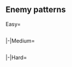 ==Enemy patterns==
<!--
AUTOGENERATED, leave a comment on this subpage if you have found any issues (incorrect or missing info, non-optimal order, etc.)
-->
{{Section}}
<tabber>
Easy=
{{Event/Map|
{{Event/MapNode|1|Easy|x=347|y=207}}
{{Event/MapNode|A|Easy|x=121|y=100}}
{{Event/MapNode|B|Easy|x=136|y=235}}
{{Event/MapNode|C|Easy|x=178|y=107}}
{{Event/MapNode|D|Easy|x=208|y=267}}
{{Event/MapNode|E|Easy|x=257|y=115}}
{{Event/MapNode|F|Easy|x=293|y=170}}
{{Event/MapNode|G|Easy|x=313|y=314}}
{{Event/MapNode|H|Easy|x=397|y=127}}
{{Event/MapNode|I|Easy|x=397|y=207}}
{{Event/MapNode|J|Easy|x=397|y=291}}
{{Event/MapNode|K|Easy|x=462|y=104}}
{{Event/MapNode|L|Easy|x=482|y=298}}
{{Event/MapNode|M|Easy|x=496|y=158}}
{{Event/MapNode|N|Easy|x=536|y=261}}
{{Event/MapNode|O|Easy|x=578|y=170}}
{{Event/MapNode|P|Easy|x=148|y=174}}
{{Event/MapNode|Q|Easy|x=450|y=190}}
{{Event/MapNode|R|Easy|x=570|y=325}}
{{Event/MapNode|S|Easy|x=640|y=290}}
}}
<div style="width:800px;max-height:400px;overflow:auto;">
{{NodeInfoEmpty|Easy|A}}
{{NodeInfoEmpty|Easy|B}}
{{NodeInfo|diff=Easy|name=深海東方侵入機動部隊
|C
|Normal
|{{TooltipSimple|Echelon|26% (659/2536)}}
|Light Carrier Nu-Class/Flagship
|Light Cruiser Ho-Class/Flagship
|Destroyer I-Class/Late Model
|Destroyer I-Class
|Destroyer I-Class
|Destroyer I-Class
|-
|C
|Normal
|{{TooltipSimple|Line Ahead|27% (697/2536)}}<br>{{TooltipSimple|Double Line|47% (1180/2536)}}
|Light Carrier Nu-Class/Kai Flagship
|Light Cruiser Ho-Class/Flagship
|Destroyer I-Class/Late Model
|Destroyer I-Class
|Destroyer I-Class
|Destroyer I-Class
}}
{{NodeInfo|diff=Easy|name=深海東方警戒部隊 B群
|D
|Normal
|{{TooltipSimple|Line Ahead|30% (12774/42452)}}<br>{{TooltipSimple|Double Line|39% (16605/42452)}}
|Heavy Cruiser Ri-Class/Flagship
|Light Cruiser Ho-Class/Elite
|Light Cruiser Ho-Class/Elite
|Destroyer I-Class/Late Model
|Destroyer I-Class
|Destroyer I-Class
|-
|D
|Normal
|{{TooltipSimple|Line Ahead|31% (13073/42452)}}
|Heavy Cruiser Ri-Class/Flagship
|Light Cruiser He-Class/Flagship
|Light Cruiser Ho-Class/Elite
|Light Cruiser Ho-Class/Elite
|Destroyer I-Class
|Destroyer I-Class
}}
{{NodeInfo|diff=Easy|name=深海東方侵入潜水艦隊 I群
|E
|Normal
|{{TooltipSimple|Echelon|38% (994/2617)}}<br>{{TooltipSimple|Line Abreast|33% (870/2617)}}
|Submarine Ka-Class/Elite
|Submarine Ka-Class
|Submarine Ka-Class
|Submarine Ka-Class
|Submarine Ka-Class
|-
|E
|Normal
|{{TooltipSimple|Echelon|29% (753/2617)}}
|Submarine Ka-Class/Flagship
|Submarine Ka-Class
|Submarine Ka-Class
|Submarine Ka-Class
|Submarine Ka-Class
}}
{{NodeInfo|diff=Easy|name=深海東方警戒部隊 A群
|F
|Normal
|{{TooltipSimple|Line Ahead|29% (923/3143)}}<br>{{TooltipSimple|Double Line|38% (1192/3143)}}
|Heavy Cruiser Ri-Class/Flagship
|Light Cruiser Ho-Class/Flagship
|Torpedo Cruiser Chi-Class/Elite
|Torpedo Cruiser Chi-Class/Elite
|Destroyer I-Class
|Destroyer I-Class
|-
|F
|Normal
|{{TooltipSimple|Line Ahead|33% (1028/3143)}}
|Heavy Cruiser Ri-Class/Flagship
|Light Cruiser He-Class/Flagship
|Torpedo Cruiser Chi-Class/Elite
|Torpedo Cruiser Chi-Class/Elite
|Destroyer I-Class
|Destroyer I-Class
}}
{{NodeInfo|diff=Easy|name=深海東方警戒部隊 C群
|G
|Normal
|{{TooltipSimple|Line Ahead|30% (13280/44572)}}<br>{{TooltipSimple|Double Line|39% (17327/44572)}}
|Light Cruiser Ho-Class/Flagship
|Torpedo Cruiser Chi-Class/Elite
|Torpedo Cruiser Chi-Class/Elite
|Destroyer I-Class/Late Model
|Destroyer I-Class
|Destroyer I-Class
|-
|G
|Normal
|{{TooltipSimple|Line Ahead|31% (13965/44572)}}
|Light Cruiser He-Class/Flagship
|Torpedo Cruiser Chi-Class/Elite
|Torpedo Cruiser Chi-Class/Elite
|Destroyer I-Class/Late Model
|Destroyer I-Class
|Destroyer I-Class
}}
{{NodeInfo|diff=Easy|name=深海東方通商破壊部隊 B群
|H
|Normal
|{{TooltipSimple|Line Ahead|30% (3540/11972)}}<br>{{TooltipSimple|Double Line|46% (5451/11972)}}
|Light Cruiser Ho-Class/Elite
|Destroyer I-Class
|Destroyer I-Class
|Destroyer I-Class
|Destroyer I-Class
|-
|H
|Normal
|{{TooltipSimple|Line Ahead|25% (2981/11972)}}
|Light Cruiser Ho-Class/Elite
|Destroyer I-Class/Late Model
|Destroyer I-Class
|Destroyer I-Class
|Destroyer I-Class
}}
{{NodeInfoSelect|Easy|I}}
{{NodeInfoSelect|Easy|J}}
{{NodeInfo|diff=Easy|name=深海東方通商破壊部隊 A群
|K
|Normal
|{{TooltipSimple|Line Ahead|30% (3463/11710)}}<br>{{TooltipSimple|Double Line|40% (4677/11710)}}
|Light Cruiser Ho-Class/Elite
|Destroyer I-Class/Late Model
|Destroyer I-Class
|Destroyer I-Class
|Destroyer I-Class
|-
|K
|Normal
|{{TooltipSimple|Line Ahead|30% (3570/11710)}}
|Light Cruiser Ho-Class/Elite
|Destroyer I-Class/Late Model
|Destroyer I-Class
|Destroyer I-Class
|Destroyer I-Class
|Destroyer I-Class
}}
{{NodeInfo|diff=Easy|name=深海東方通商破壊部隊 C群
|L
|Normal
|{{TooltipSimple|Line Ahead|30% (22576/75451)}}<br>{{TooltipSimple|Double Line|45% (34130/75451)}}
|Light Cruiser Ho-Class/Elite
|Destroyer I-Class
|Destroyer I-Class
|Destroyer I-Class
|Destroyer I-Class
|-
|L
|Normal
|{{TooltipSimple|Line Ahead|25% (18745/75451)}}
|Light Cruiser Ho-Class/Elite
|Destroyer I-Class/Late Model
|Destroyer I-Class
|Destroyer I-Class
|Destroyer I-Class
|Destroyer I-Class
}}
{{NodeInfo|diff=Easy|name=深海東方侵入潜水艦隊 II群
|N
|Normal
|{{TooltipSimple|Echelon|40% (16327/41020)}}<br>{{TooltipSimple|Line Abreast|30% (12431/41020)}}
|Submarine Ka-Class
|Submarine Ka-Class
|Submarine Ka-Class
|-
|N
|Normal
|{{TooltipSimple|Echelon|30% (12262/41020)}}
|Submarine Ka-Class/Elite
|Submarine Ka-Class
|Submarine Ka-Class
}}
{{NodeInfoEmpty|Easy|O}}
{{NodeInfo|diff=Easy|name=深海東方侵入潜水艦隊 旗艦
|P
|Boss
|{{TooltipSimple|Diamond|39% (14962/38617)}}
|New Submarine Princess/Flagship
|Submarine Ka-Class
|Light Carrier Nu-Class
|Destroyer I-Class
|Destroyer I-Class
|-
|P
|Boss
|{{TooltipSimple|Echelon|48% (18439/38617)}}
|New Submarine Princess/Flagship
|Submarine Ka-Class
|Submarine Ka-Class
|Destroyer I-Class
|Destroyer I-Class
|-
|P
|Boss
|{{TooltipSimple|Diamond|14% (5216/38617)}}<br>(Final)
|New Submarine Princess/Flagship
|Submarine Ka-Class
|Submarine Ka-Class
|Light Carrier Nu-Class
|Destroyer I-Class
|Destroyer I-Class
}}
{{NodeInfo|diff=Easy|name=深海南方配備魚雷艇部隊 II群
|R
|Normal
|{{TooltipSimple|Echelon|30% (21575/71865)}}<br>{{TooltipSimple|Line Abreast|40% (28947/71865)}}
|PT Imp Pack/II
|PT Imp Pack
|PT Imp Pack
|-
|R
|Normal
|{{TooltipSimple|Echelon|30% (21343/71865)}}
|PT Imp Pack/II
|PT Imp Pack
|PT Imp Pack
|PT Imp Pack
}}
{{NodeInfo|diff=Easy|name=深海南方配備魚雷艇部隊 I群
|S
|Normal
|{{TooltipSimple|Echelon|35% (24754/70503)}}
|Destroyer I-Class
|Transport Ship Wa-Class
|PT Imp Pack
|PT Imp Pack
|PT Imp Pack
|-
|S
|Normal
|{{TooltipSimple|Echelon|40% (28361/70503)}}
|Destroyer I-Class
|PT Imp Pack
|PT Imp Pack
|PT Imp Pack
|PT Imp Pack
|-
|S
|Normal
|{{TooltipSimple|Echelon|25% (17388/70503)}}
|Destroyer I-Class
|Transport Ship Wa-Class
|Transport Ship Wa-Class
|PT Imp Pack
|PT Imp Pack
|PT Imp Pack
}}
</div> <!-- overflow -->
|-|Medium=
{{Event/Map|
{{Event/MapNode|1|Medium|x=347|y=207}}
{{Event/MapNode|A|Medium|x=121|y=100}}
{{Event/MapNode|B|Medium|x=136|y=235}}
{{Event/MapNode|C|Medium|x=178|y=107}}
{{Event/MapNode|D|Medium|x=208|y=267}}
{{Event/MapNode|E|Medium|x=257|y=115}}
{{Event/MapNode|F|Medium|x=293|y=170}}
{{Event/MapNode|G|Medium|x=313|y=314}}
{{Event/MapNode|H|Medium|x=397|y=127}}
{{Event/MapNode|I|Medium|x=397|y=207}}
{{Event/MapNode|J|Medium|x=397|y=291}}
{{Event/MapNode|K|Medium|x=462|y=104}}
{{Event/MapNode|L|Medium|x=482|y=298}}
{{Event/MapNode|M|Medium|x=496|y=158}}
{{Event/MapNode|N|Medium|x=536|y=261}}
{{Event/MapNode|O|Medium|x=578|y=170}}
{{Event/MapNode|P|Medium|x=148|y=174}}
{{Event/MapNode|Q|Medium|x=450|y=190}}
{{Event/MapNode|R|Medium|x=570|y=325}}
{{Event/MapNode|S|Medium|x=640|y=290}}
}}
<div style="width:800px;max-height:400px;overflow:auto;">
{{NodeInfoEmpty|Medium|A}}
{{NodeInfoEmpty|Medium|B}}
{{NodeInfo|diff=Medium|name=深海東方侵入機動部隊
|C
|Normal
|{{TooltipSimple|Diamond|25% (140/552)}}
|Light Carrier Nu-Class/Flagship
|Light Cruiser He-Class/Flagship
|Light Cruiser Ho-Class/Flagship
|Destroyer I-Class/Late Model
|Destroyer I-Class
|Destroyer I-Class
|-
|C
|Normal
|{{TooltipSimple|Line Ahead|30% (166/552)}}<br>{{TooltipSimple|Diamond|45% (246/552)}}
|Light Carrier Nu-Class/Kai Flagship
|Light Cruiser He-Class/Flagship
|Light Cruiser Ho-Class/Flagship
|Destroyer I-Class/Late Model
|Destroyer I-Class
|Destroyer I-Class
}}
{{NodeInfo|diff=Medium|name=深海東方警戒部隊 B群
|D
|Normal
|{{TooltipSimple|Line Ahead|34% (5100/15035)}}<br>{{TooltipSimple|Double Line|30% (4550/15035)}}
|Heavy Cruiser Ri-Class/Flagship
|Light Cruiser Ho-Class/Flagship
|Light Cruiser Ho-Class/Flagship
|Destroyer I-Class/Late Model
|Destroyer I-Class
|Destroyer I-Class
|-
|D
|Normal
|{{TooltipSimple|Line Ahead|36% (5385/15035)}}
|Heavy Cruiser Ri-Class/Flagship
|Light Cruiser He-Class/Flagship
|Light Cruiser Ho-Class/Flagship
|Light Cruiser Ho-Class/Flagship
|Destroyer I-Class
|Destroyer I-Class
}}
{{NodeInfo|diff=Medium|name=深海東方侵入潜水艦隊 I群
|E
|Normal
|{{TooltipSimple|Echelon|32% (188/583)}}<br>{{TooltipSimple|Line Abreast|33% (190/583)}}
|Submarine Ka-Class/Flagship
|Submarine Ka-Class
|Submarine Ka-Class
|Submarine Ka-Class
|Submarine Ka-Class
|-
|E
|Normal
|{{TooltipSimple|Echelon|35% (205/583)}}
|Submarine Ka-Class/Flagship
|Submarine Ka-Class/Flagship
|Submarine Ka-Class
|Submarine Ka-Class
|Submarine Ka-Class
}}
{{NodeInfo|diff=Medium|name=深海東方警戒部隊 A群
|F
|Normal
|{{TooltipSimple|Line Ahead|31% (222/721)}}<br>{{TooltipSimple|Double Line|28% (203/721)}}
|Heavy Cruiser Ri-Class/Flagship
|Light Cruiser Ho-Class/Flagship
|Torpedo Cruiser Chi-Class/Flagship
|Torpedo Cruiser Chi-Class/Flagship
|Destroyer I-Class
|Destroyer I-Class
|-
|F
|Normal
|{{TooltipSimple|Line Ahead|41% (296/721)}}
|Heavy Cruiser Ri-Class/Flagship
|Light Cruiser He-Class/Flagship
|Torpedo Cruiser Chi-Class/Flagship
|Torpedo Cruiser Chi-Class/Flagship
|Destroyer I-Class
|Destroyer I-Class
}}
{{NodeInfo|diff=Medium|name=深海東方警戒部隊 C群
|G
|Normal
|{{TooltipSimple|Line Ahead|35% (6022/17452)}}<br>{{TooltipSimple|Double Line|34% (5983/17452)}}
|Light Cruiser Ho-Class/Flagship
|Torpedo Cruiser Chi-Class/Flagship
|Torpedo Cruiser Chi-Class/Flagship
|Destroyer I-Class/Late Model
|Destroyer I-Class
|Destroyer I-Class
|-
|G
|Normal
|{{TooltipSimple|Line Ahead|31% (5447/17452)}}
|Light Cruiser He-Class/Flagship
|Torpedo Cruiser Chi-Class/Flagship
|Torpedo Cruiser Chi-Class/Flagship
|Destroyer I-Class/Late Model
|Destroyer I-Class
|Destroyer I-Class
}}
{{NodeInfo|diff=Medium|name=深海東方通商破壊部隊 B群
|H
|Normal
|{{TooltipSimple|Line Ahead|29% (361/1227)}}<br>{{TooltipSimple|Double Line|44% (537/1227)}}
|Light Cruiser Ho-Class/Flagship
|Destroyer I-Class/Late Model
|Destroyer I-Class
|Destroyer I-Class
|Destroyer I-Class
|-
|H
|Normal
|{{TooltipSimple|Line Ahead|27% (329/1227)}}
|Light Cruiser Ho-Class/Flagship
|Destroyer I-Class/Late Model
|Destroyer I-Class/Late Model
|Destroyer I-Class
|Destroyer I-Class
|Destroyer I-Class
}}
{{NodeInfoSelect|Medium|I}}
{{NodeInfoSelect|Medium|J}}
{{NodeInfo|diff=Medium|name=深海東方通商破壊部隊 A群
|K
|Normal
|{{TooltipSimple|Line Ahead|30% (337/1131)}}<br>{{TooltipSimple|Double Line|40% (453/1131)}}
|Light Cruiser Ho-Class/Flagship
|Destroyer I-Class/Late Model
|Destroyer I-Class/Late Model
|Destroyer I-Class
|Destroyer I-Class
|Destroyer I-Class
|-
|K
|Normal
|{{TooltipSimple|Line Ahead|30% (341/1131)}}
|Light Cruiser Ho-Class/Flagship
|Destroyer I-Class/Late Model
|Destroyer I-Class/Late Model
|Destroyer I-Class/Late Model
|Destroyer I-Class
|Destroyer I-Class
}}
{{NodeInfo|diff=Medium|name=深海東方通商破壊部隊 C群
|L
|Normal
|{{TooltipSimple|Line Ahead|29% (1282/4352)}}<br>{{TooltipSimple|Double Line|45% (1971/4352)}}
|Light Cruiser Ho-Class/Flagship
|Destroyer I-Class/Late Model
|Destroyer I-Class/Late Model
|Destroyer I-Class
|Destroyer I-Class
|-
|L
|Normal
|{{TooltipSimple|Line Ahead|25% (1099/4352)}}
|Light Cruiser Ho-Class/Flagship
|Destroyer I-Class/Late Model
|Destroyer I-Class/Late Model
|Destroyer I-Class/Late Model
|Destroyer I-Class
|Destroyer I-Class
}}
{{NodeInfo|diff=Medium|name=深海東方侵入潜水艦隊 II群
|N
|Normal
|{{TooltipSimple|Echelon|42% (1088/2598)}}<br>{{TooltipSimple|Line Abreast|30% (770/2598)}}
|Submarine Ka-Class/Elite
|Submarine Ka-Class
|Submarine Ka-Class
|-
|N
|Normal
|{{TooltipSimple|Echelon|28% (740/2598)}}
|Submarine Ka-Class/Flagship
|Submarine Ka-Class/Elite
|Submarine Ka-Class/Elite
}}
{{NodeInfoEmpty|Medium|O}}
{{NodeInfo|diff=Medium|name=深海東方侵入潜水艦隊 旗艦
|P
|Boss
|{{TooltipSimple|Diamond|43% (5518/12908)}}<br>{{TooltipSimple|Echelon|43% (5555/12908)}}
|New Submarine Princess/Flagship
|Submarine Ka-Class/Elite
|Submarine Ka-Class/Elite
|Light Carrier Nu-Class/Elite
|Destroyer I-Class
|Destroyer I-Class
|-
|P
|Boss
|{{TooltipSimple|Diamond|14% (1835/12908)}}<br>(Final)
|New Submarine Princess/Flagship II
|Submarine Ka-Class/Elite
|Submarine Ka-Class/Elite
|Light Carrier Nu-Class/Elite
|Destroyer I-Class/Late Model
|Destroyer I-Class/Late Model
}}
{{NodeInfo|diff=Medium|name=深海南方配備魚雷艇部隊 II群
|R
|Normal
|{{TooltipSimple|Echelon|68% (2522/3714)}}
|PT Imp Pack/II
|PT Imp Pack
|PT Imp Pack
|PT Imp Pack
|-
|R
|Normal
|{{TooltipSimple|Echelon|32% (1192/3714)}}
|PT Imp Pack/II
|PT Imp Pack
|PT Imp Pack
|PT Imp Pack
|PT Imp Pack
}}
{{NodeInfo|diff=Medium|name=深海南方配備魚雷艇部隊 I群
|S
|Normal
|{{TooltipSimple|Echelon|34% (1209/3550)}}
|Destroyer I-Class/Late Model
|Transport Ship Wa-Class
|PT Imp Pack/III
|PT Imp Pack
|PT Imp Pack
|-
|S
|Normal
|{{TooltipSimple|Echelon|41% (1448/3550)}}
|Destroyer I-Class/Late Model
|PT Imp Pack/II
|PT Imp Pack
|PT Imp Pack
|PT Imp Pack
|-
|S
|Normal
|{{TooltipSimple|Echelon|25% (893/3550)}}
|Destroyer I-Class/Late Model
|Transport Ship Wa-Class
|Transport Ship Wa-Class
|PT Imp Pack/III
|PT Imp Pack
|PT Imp Pack
}}
</div> <!-- overflow -->
|-|Hard=
{{Event/Map|
{{Event/MapNode|1|Hard|x=347|y=207}}
{{Event/MapNode|A|Hard|x=121|y=100}}
{{Event/MapNode|B|Hard|x=136|y=235}}
{{Event/MapNode|C|Hard|x=178|y=107}}
{{Event/MapNode|D|Hard|x=208|y=267}}
{{Event/MapNode|E|Hard|x=257|y=115}}
{{Event/MapNode|F|Hard|x=293|y=170}}
{{Event/MapNode|G|Hard|x=313|y=314}}
{{Event/MapNode|H|Hard|x=397|y=127}}
{{Event/MapNode|I|Hard|x=397|y=207}}
{{Event/MapNode|J|Hard|x=397|y=291}}
{{Event/MapNode|K|Hard|x=462|y=104}}
{{Event/MapNode|L|Hard|x=482|y=298}}
{{Event/MapNode|M|Hard|x=496|y=158}}
{{Event/MapNode|N|Hard|x=536|y=261}}
{{Event/MapNode|O|Hard|x=578|y=170}}
{{Event/MapNode|P|Hard|x=148|y=174}}
{{Event/MapNode|Q|Hard|x=450|y=190}}
{{Event/MapNode|R|Hard|x=570|y=325}}
{{Event/MapNode|S|Hard|x=640|y=290}}
}}
<div style="width:800px;max-height:400px;overflow:auto;">
{{NodeInfoEmpty|Hard|A}}
{{NodeInfoEmpty|Hard|B}}
{{NodeInfo|diff=Hard|name=深海東方侵入機動部隊
|C
|Normal
|{{TooltipSimple|Diamond|28% (337/1195)}}
|Light Carrier Nu-Class/Kai Flagship
|Light Cruiser He-Class/Flagship
|Light Cruiser Ho-Class/Flagship
|Destroyer I-Class/Late Model
|Destroyer I-Class/Late Model
|Destroyer I-Class/Late Model
|-
|C
|Normal
|{{TooltipSimple|Line Ahead|26% (308/1195)}}<br>{{TooltipSimple|Diamond|46% (550/1195)}}
|Light Carrier Nu-Class/Kai Flagship
|Light Carrier Nu-Class/Kai Flagship
|Light Cruiser He-Class/Flagship
|Light Cruiser Ho-Class/Flagship
|Destroyer I-Class/Late Model
|Destroyer I-Class/Late Model
}}
{{NodeInfo|diff=Hard|name=深海東方警戒部隊 B群
|D
|Normal
|{{TooltipSimple|Line Ahead|31% (20707/67527)}}<br>{{TooltipSimple|Double Line|27% (18177/67527)}}
|Heavy Cruiser Ri-Class/Flagship
|Light Cruiser Ho-Class/Flagship
|Light Cruiser Ho-Class/Flagship
|Destroyer I-Class/Late Model
|Destroyer I-Class/Late Model
|Destroyer I-Class/Late Model
|-
|D
|Normal
|{{TooltipSimple|Line Ahead|42% (28643/67527)}}
|Heavy Cruiser Ri-Class/Flagship
|Light Cruiser He-Class/Flagship
|Light Cruiser Ho-Class/Flagship
|Light Cruiser Ho-Class/Flagship
|Destroyer I-Class/Late Model
|Destroyer I-Class/Late Model
}}
{{NodeInfo|diff=Hard|name=深海東方侵入潜水艦隊 I群
|E
|Normal
|{{TooltipSimple|Echelon|34% (444/1300)}}<br>{{TooltipSimple|Line Abreast|36% (472/1300)}}
|Submarine Ka-Class/Flagship
|Submarine Ka-Class/Elite
|Submarine Ka-Class/Elite
|Submarine Ka-Class/Elite
|Submarine Ka-Class/Elite
|-
|E
|Normal
|{{TooltipSimple|Echelon|30% (384/1300)}}
|Submarine Ka-Class/Flagship
|Submarine Ka-Class/Flagship
|Submarine Ka-Class/Flagship
|Submarine Ka-Class/Elite
|Submarine Ka-Class/Elite
}}
{{NodeInfo|diff=Hard|name=深海東方警戒部隊 A群
|F
|Normal
|{{TooltipSimple|Line Ahead|35% (606/1718)}}<br>{{TooltipSimple|Double Line|33% (559/1718)}}
|Heavy Cruiser Ri-Class/Flagship
|Light Cruiser Ho-Class/Flagship
|Torpedo Cruiser Chi-Class/Flagship
|Torpedo Cruiser Chi-Class/Flagship
|Destroyer I-Class/Late Model
|Destroyer I-Class/Late Model
|-
|F
|Normal
|{{TooltipSimple|Line Ahead|32% (553/1718)}}
|Heavy Cruiser Ri-Class/Flagship
|Light Cruiser He-Class/Flagship
|Torpedo Cruiser Chi-Class/Flagship
|Torpedo Cruiser Chi-Class/Flagship
|Destroyer I-Class/Late Model
|Destroyer I-Class/Late Model
}}
{{NodeInfo|diff=Hard|name=深海東方警戒部隊 C群
|G
|Normal
|{{TooltipSimple|Line Ahead|30% (24158/79492)}}<br>{{TooltipSimple|Double Line|27% (21535/79492)}}
|Light Cruiser Ho-Class/Flagship
|Torpedo Cruiser Chi-Class/Flagship
|Torpedo Cruiser Chi-Class/Flagship
|Destroyer I-Class/Late Model
|Destroyer I-Class/Late Model
|Destroyer I-Class/Late Model
|-
|G
|Normal
|{{TooltipSimple|Line Ahead|43% (33799/79492)}}
|Light Cruiser He-Class/Flagship
|Torpedo Cruiser Chi-Class/Flagship
|Torpedo Cruiser Chi-Class/Flagship
|Destroyer I-Class/Late Model
|Destroyer I-Class/Late Model
|Destroyer I-Class/Late Model
}}
{{NodeInfo|diff=Hard|name=深海東方通商破壊部隊 B群
|H
|Normal
|{{TooltipSimple|Line Ahead|30% (3037/10029)}}<br>{{TooltipSimple|Double Line|45% (4479/10029)}}
|Light Cruiser Ho-Class/Flagship
|Destroyer I-Class/Late Model
|Destroyer I-Class/Late Model
|Destroyer I-Class
|Destroyer I-Class
|Destroyer I-Class
|-
|H
|Normal
|{{TooltipSimple|Line Ahead|25% (2513/10029)}}
|Light Cruiser Ho-Class/Flagship
|Destroyer I-Class/Late Model
|Destroyer I-Class/Late Model
|Destroyer I-Class/Late Model
|Destroyer I-Class/Late Model
|Destroyer I-Class/Late Model
}}
{{NodeInfoSelect|Hard|I}}
{{NodeInfoSelect|Hard|J}}
{{NodeInfo|diff=Hard|name=深海東方通商破壊部隊 A群
|K
|Normal
|{{TooltipSimple|Line Ahead|29% (2678/9096)}}<br>{{TooltipSimple|Double Line|40% (3634/9096)}}
|Light Cruiser Ho-Class/Flagship
|Destroyer I-Class/Late Model Elite
|Destroyer I-Class/Late Model
|Destroyer I-Class/Late Model
|Destroyer I-Class
|Destroyer I-Class
|-
|K
|Normal
|{{TooltipSimple|Line Ahead|31% (2784/9096)}}
|Light Cruiser Ho-Class/Flagship
|Destroyer I-Class/Late Model Elite
|Destroyer I-Class/Late Model
|Destroyer I-Class/Late Model
|Destroyer I-Class/Late Model
|Destroyer I-Class/Late Model
}}
{{NodeInfo|diff=Hard|name=深海東方通商破壊部隊 C群
|L
|Normal
|{{TooltipSimple|Line Ahead|30% (8694/28778)}}<br>{{TooltipSimple|Double Line|45% (12928/28778)}}
|Light Cruiser Ho-Class/Flagship
|Destroyer I-Class/Late Model
|Destroyer I-Class/Late Model
|Destroyer I-Class/Late Model
|Destroyer I-Class
|Destroyer I-Class
|-
|L
|Normal
|{{TooltipSimple|Line Ahead|25% (7156/28778)}}
|Light Cruiser Ho-Class/Flagship
|Destroyer I-Class/Late Model
|Destroyer I-Class/Late Model
|Destroyer I-Class/Late Model
|Destroyer I-Class/Late Model
|Destroyer I-Class/Late Model
}}
{{NodeInfo|diff=Hard|name=深海東方侵入潜水艦隊 II群
|N
|Normal
|{{TooltipSimple|Echelon|41% (8114/19868)}}<br>{{TooltipSimple|Line Abreast|30% (5889/19868)}}
|Submarine Ka-Class/Flagship
|Submarine Ka-Class/Elite
|Submarine Ka-Class/Elite
|-
|N
|Normal
|{{TooltipSimple|Echelon|30% (5865/19868)}}
|Submarine Ka-Class/Flagship
|Submarine Ka-Class/Flagship
|Submarine Ka-Class/Flagship
}}
{{NodeInfoEmpty|Hard|O}}
{{NodeInfo|diff=Hard|name=深海東方侵入潜水艦隊 旗艦
|P
|Boss
|{{TooltipSimple|Diamond|42% (23369/55176)}}<br>{{TooltipSimple|Echelon|34% (18950/55176)}}
|New Submarine Princess/Flagship III
|Submarine Ka-Class/Elite
|Submarine Ka-Class/Elite
|Light Carrier Nu-Class/Kai Elite
|Destroyer I-Class/Late Model
|Destroyer I-Class/Late Model
|-
|P
|Boss
|{{TooltipSimple|Diamond|23% (12857/55176)}}<br>(Final)
|New Submarine Princess/Flagship III
|Submarine Ka-Class/Flagship
|Submarine Ka-Class/Flagship
|Light Carrier Nu-Class/Kai Flagship
|Destroyer I-Class/Late Model
|Destroyer I-Class/Late Model
}}
{{NodeInfo|diff=Hard|name=深海南方配備魚雷艇部隊 II群
|R
|Normal
|{{TooltipSimple|Echelon|30% (7229/23950)}}<br>{{TooltipSimple|Line Abreast|40% (9679/23950)}}
|PT Imp Pack/III
|PT Imp Pack/II
|PT Imp Pack
|PT Imp Pack
|-
|R
|Normal
|{{TooltipSimple|Echelon|29% (7042/23950)}}
|PT Imp Pack/III
|PT Imp Pack/II
|PT Imp Pack/II
|PT Imp Pack
|PT Imp Pack
}}
{{NodeInfo|diff=Hard|name=深海南方配備魚雷艇部隊 I群
|S
|Normal
|{{TooltipSimple|Echelon|40% (9195/23190)}}
|Destroyer I-Class/Late Model Elite
|PT Imp Pack/III
|PT Imp Pack/II
|PT Imp Pack/II
|PT Imp Pack/II
|-
|S
|Normal
|{{TooltipSimple|Double Line|35% (8128/23190)}}
|Destroyer I-Class/Late Model Elite
|Transport Ship Wa-Class/Elite
|PT Imp Pack/III
|PT Imp Pack/II
|PT Imp Pack/II
|-
|S
|Normal
|{{TooltipSimple|Line Ahead|25% (5867/23190)}}
|Destroyer I-Class/Late Model Elite
|Transport Ship Wa-Class/Elite
|Transport Ship Wa-Class/Elite
|PT Imp Pack/III
|PT Imp Pack/II
|PT Imp Pack/II
}}
</div> <!-- overflow -->
</tabber>
{{SectionEnd}}